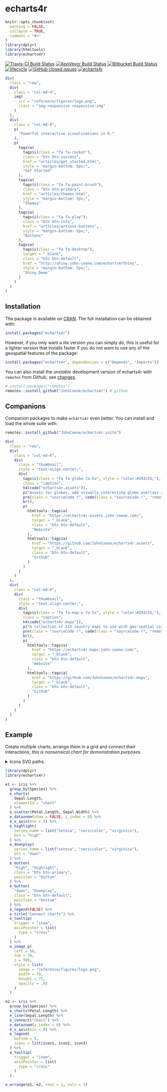 # echarts4r

```r
knitr::opts_chunk$set(
  warning = FALSE,
  collapse = TRUE,
  comment = "#>"
)
library(dplyr)
library(htmltools)
library(echarts4r)
```

[![Travis-CI Build Status](https://travis-ci.org/JohnCoene/echarts4r.svg?branch=master)](https://travis-ci.org/JohnCoene/echarts4r) [![AppVeyor Build Status](https://ci.appveyor.com/api/projects/status/github/JohnCoene/echarts4r?branch=master&svg=true)](https://ci.appveyor.com/project/JohnCoene/echarts4r) [![Bitbucket Build Status](https://img.shields.io/bitbucket/pipelines/JohnCoene/echarts4r.svg)](https://bitbucket.org/JohnCoene/echarts4r) [![lifecycle](https://img.shields.io/badge/lifecycle-maturing-blue.svg)](https://www.tidyverse.org/lifecycle/#maturing) [![GitHub closed issues](https://img.shields.io/github/issues-closed/JohnCoene/echarts4r.svg)](https://github.com/JohnCoene/echarts4r/issues) [![echarts4r](https://cranlogs.r-pkg.org/badges/echarts4r)](https://CRAN.R-project.org/package=echarts4r) 

```r
div(
  class = "row",
  div(
    class = "col-md-4",
    img(
      src = "reference/figures/logo.png",
      class = "img-responsive responsive-img"
    )
  ),
  div(
    class = "col-md-8",
    p(
      "Powerful interactive visualisations in R."
    ),
    p(
      tags$a(
        tags$i(class = "fa fa-rocket"),
        class = "btn btn-success",
        href = "articles/get_started.html",
        style = "margin-bottom: 5px;",
        "Get Started"
      ),
      tags$a(
        tags$i(class = "fa fa-paint-brush"),
        class = "btn btn-primary",
        href = "articles/themes.html",
        style = "margin-bottom: 5px;",
        "Themes"
      ),
      tags$a(
        tags$i(class = "fa fa-play"),
        class = "btn btn-info",
        href = "articles/actions-buttons",
        style = "margin-bottom: 5px;",
        "Buttons"
      ),
      tags$a(
        tags$i(class = "fa fa-desktop"),
        target = "_blank",
        class = "btn btn-default",
        href = "http://shiny.john-coene.com/echarts4rShiny",
        style = "margin-bottom: 5px;",
        "Shiny Demo"
      )
    )
  )
)
```

## Installation

The package is available on [CRAN](https://CRAN.R-project.org/package=echarts4r). The full installation can be obtained with:

```r
install.packages("echarts4r")
```

However, if you only want a _lite_ version you can simply do, this is useful for a lighter version that installs faster if you do not want to use any of the geospatial features of the package:

```r
install.packages("echarts4r", dependencies = c("Depends", "Imports"))
```

You can also install the _unstable_ development version of echarts4r with `remotes` from Github, see [changes](news/index.html).

```r
# install.packages("remotes")
remotes::install_github("JohnCoene/echarts4r") # github
```

## Companions

Companion packages to make `echarts4r` even better. You can install and load the whole suite with:

```r
remotes::install_github("JohnCoene/echarts4r.suite")
```

```r
div(
  class = "row",
  div(
    class = "col-md-6",
    div(
      class = "thumbnail",
      style = "text-align:center;",
      div(
        tags$i(class = "fa fa-globe fa-5x", style = "color:#293c55;"),
        class = "caption",
        h4(code("echarts4r.assets")),
        p("Assets for globes, add visually interesting globe overlays and background."),
        pre(class = "sourceCode r", code(class = "sourceCode r", "remotes::install_github('JohnCoene/echarts4r.assets')")),
        br(),
        p(
          htmltools::tags$a(
            href = "https://echarts4r-assets.john-coene.com/",
            target = "_blank",
            class = "btn btn-default",
            "Website"
          ),
          htmltools::tags$a(
            href = "https://github.com/JohnCoene/echarts4r.assets",
            target = "_blank",
            class = "btn btn-default",
            "Github"
          )
        )
      )
    )
  ),
  div(
    class = "col-md-6",
    div(
      class = "thumbnail",
      style = "text-align:center;",
      div(
        tags$i(class = "fa fa-map-o fa-5x", style = "color:#293c55;"),
        class = "caption",
        h4(code("echarts4r.maps")),
        p("A collection of 215 country maps to use with geo-spatial visualisations."),
        pre(class = "sourceCode r", code(class = "sourceCode r", "remotes::install_github('JohnCoene/echarts4r.maps')")),
        br(),
        p(
          htmltools::tags$a(
            href = "https://echarts4r-maps.john-coene.com/",
            target = "_blank",
            class = "btn btn-default",
            "Website"
          ),
          htmltools::tags$a(
            href = "https://github.com/JohnCoene/echarts4r.maps",
            target = "_blank",
            class = "btn btn-default",
            "Github"
          )
        )
      )
    )
  )
)
```

## Example

Create multiple charts, arrange them in a grid and connect their interactions; _this is nonsensical chart for demonstration purposes_.

<details>
<summary>Icons SVG paths.</summary>
The SVG paths are taken from [svgicons.sparkk.fr](http://svgicons.sparkk.fr/).

```r
icon1 <- "path://M10,1.375c-3.17,0-5.75,2.548-5.75,5.682c0,6.685,5.259,11.276,5.483,11.469c0.152,0.132,0.382,0.132,0.534,0c0.224-0.193,5.481-4.784,5.483-11.469C15.75,3.923,13.171,1.375,10,1.375 M10,17.653c-1.064-1.024-4.929-5.127-4.929-10.596c0-2.68,2.212-4.861,4.929-4.861s4.929,2.181,4.929,4.861C14.927,12.518,11.063,16.627,10,17.653 M10,3.839c-1.815,0-3.286,1.47-3.286,3.286s1.47,3.286,3.286,3.286s3.286-1.47,3.286-3.286S11.815,3.839,10,3.839 M10,9.589c-1.359,0-2.464-1.105-2.464-2.464S8.641,4.661,10,4.661s2.464,1.105,2.464,2.464S11.359,9.589,10,9.589"

icon2 <- "path://M17.218,2.268L2.477,8.388C2.13,8.535,2.164,9.05,2.542,9.134L9.33,10.67l1.535,6.787c0.083,0.377,0.602,0.415,0.745,0.065l6.123-14.74C17.866,2.46,17.539,2.134,17.218,2.268 M3.92,8.641l11.772-4.89L9.535,9.909L3.92,8.641z M11.358,16.078l-1.268-5.613l6.157-6.157L11.358,16.078z"

icon3 <- "path://M18.092,5.137l-3.977-1.466h-0.006c0.084,0.042-0.123-0.08-0.283,0H13.82L10,5.079L6.178,3.671H6.172c0.076,0.038-0.114-0.076-0.285,0H5.884L1.908,5.137c-0.151,0.062-0.25,0.207-0.25,0.369v10.451c0,0.691,0.879,0.244,0.545,0.369l3.829-1.406l3.821,1.406c0.186,0.062,0.385-0.029,0.294,0l3.822-1.406l3.83,1.406c0.26,0.1,0.543-0.08,0.543-0.369V5.506C18.342,5.344,18.242,5.199,18.092,5.137 M5.633,14.221l-3.181,1.15V5.776l3.181-1.15V14.221z M9.602,15.371l-3.173-1.15V4.626l3.173,1.15V15.371z M13.57,14.221l-3.173,1.15V5.776l3.173-1.15V14.221z M17.547,15.371l-3.182-1.15V4.626l3.182,1.15V15.371z"
```
</details>

```r
library(dplyr)
library(echarts4r)

e1 <- iris %>% 
  group_by(Species) %>% 
  e_charts(
    Sepal.Length,
    elementId = "chart"
  ) %>% 
  e_scatter(Petal.Length, Sepal.Width) %>% 
  e_datazoom(show = FALSE, y_index = 0) %>% 
  e_x_axis(min = 4) %>%  
  e_highlight(
    series_name = list("setosa", "versicolor", "virginica"), 
    btn = "high"
  ) %>% 
  e_downplay(
    series_name = list("setosa", "versicolor", "virginica"), 
    btn = "down"
  ) %>% 
  e_button(
    "high", "Highlight", 
    class = "btn btn-primary", 
    position = "bottom"
  ) %>% 
  e_button(
    "down", "Downplay", 
    class = "btn btn-default", 
    position = "bottom"
  ) %>% 
  e_legend(FALSE) %>% 
  e_title("Connect charts") %>% 
  e_tooltip(
    trigger = "item",
    axisPointer = list(
      type = "cross"
    )
  ) %>% 
  e_image_g(
    left = 50,
    top = 30,
    z = 999,
    style = list(
      image = "reference/figures/logo.png",
      width = 70,
      height = 75,
      opacity = .95
    )
  )

e2 <- iris %>% 
  group_by(Species) %>%
  e_charts(Petal.Length) %>% 
  e_line(Sepal.Length) %>% 
  e_connect("chart") %>% 
  e_datazoom(y_index = 0) %>% 
  e_x_axis(min = 0) %>% 
  e_legend(
    bottom = 5,
    icons = list(icon1, icon2, icon3)
  ) %>% 
  e_tooltip(
    trigger = "item",
    axisPointer = list(
      type = "cross"
    )
  )

e_arrange(e1, e2, rows = 1, cols = 2)
```
